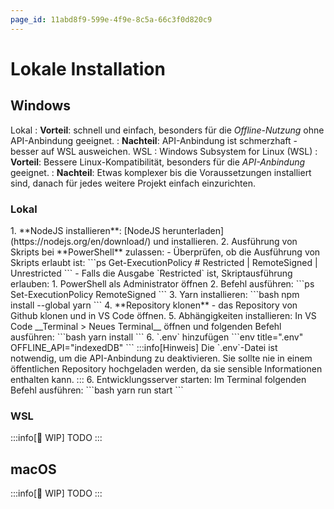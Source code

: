 ```yaml
---
page_id: 11abd8f9-599e-4f9e-8c5a-66c3f0d820c9
---
```


# Lokale Installation

## Windows

Lokal
: **Vorteil**: schnell und einfach, besonders für die *Offline-Nutzung* ohne API-Anbindung geeignet.
: **Nachteil**: API-Anbindung ist schmerzhaft - besser auf WSL ausweichen.
WSL
: Windows Subsystem for Linux (WSL)
: **Vorteil**: Bessere Linux-Kompatibilität, besonders für die *API-Anbindung* geeignet.
: **Nachteil**: Etwas komplexer bis die Voraussetzungen installiert sind, danach für jedes weitere Projekt einfach einzurichten.

### Lokal
<Steps>
1. **NodeJS installieren**: [NodeJS herunterladen](https://nodejs.org/en/download/) und installieren.
2. Ausführung von Skripts bei **PowerShell** zulassen:
    - Überprüfen, ob die Ausführung von Skripts erlaubt ist:
      ```ps
      Get-ExecutionPolicy   # Restricted | RemoteSigned | Unrestricted
      ```
    - Falls die Ausgabe `Restricted` ist, Skriptausführung erlauben:
        1. PowerShell als Administrator öffnen
        2. Befehl ausführen:
           ```ps
           Set-ExecutionPolicy RemoteSigned
           ```
3. Yarn installieren:
    ```bash
    npm install --global yarn
    ```
4. **Repository klonen** - das Repository von Github klonen und in VS Code öffnen.
5. Abhängigkeiten installieren: In VS Code __Terminal > Neues Terminal__ öffnen und folgenden Befehl ausführen:
    ```bash
    yarn install
    ```
6. `.env` hinzufügen
    ```env title=".env"
    OFFLINE_API="indexedDB"
    ```
    :::info[Hinweis]
    Die `.env`-Datei ist notwendig, um die API-Anbindung zu deaktivieren.
    Sie sollte nie in einem öffentlichen Repository hochgeladen werden, da sie sensible Informationen enthalten kann.
    :::
6. Entwicklungsserver starten: Im Terminal folgenden Befehl ausführen:
    ```bash
    yarn run start
    ```
</Steps>

### WSL
:::info[🚧 WIP]
TODO
:::

## macOS


:::info[🚧 WIP]
TODO
:::
